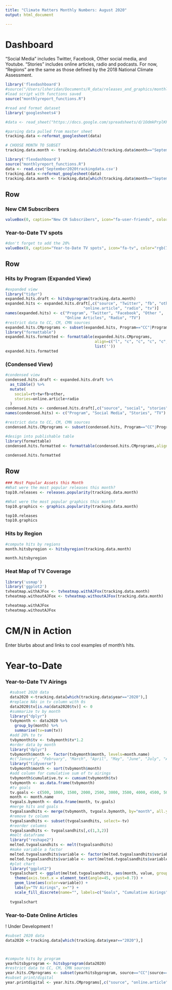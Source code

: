 ```yaml
---
title: "Climate Matters Monthly Numbers: August 2020"
output: html_document

---
```


Dashboard
===================================== 

"Social Media" includes Twitter, Facebook, Other social media, and Youtube. 
"Stories" includes online articles, radio and podcasts. 
For now, "Regions" are the same as those defined by the 2018 National Climate Assessment.


```r
library('flexdashboard')
#source("/Users/lsheridan/Documents/R_data/releases_and_graphics/monthly_reports/montlyreport.functions.R")
#load script with functions saved
source("monthlyreport_functions.R")

#read and format dataset
library('googlesheets4')

#data <- read_sheet("https://docs.google.com/spreadsheets/d/1OdmkPrplKPKEQ7yKaRJg1ccODx05DehXftfPmWzQrWs/edit#gid=119899987", sheet=2)

#parsing data pulled from master sheet
tracking.data <-reformat_googlesheet(data)

# CHOOSE MONTH TO SUBSET
tracking.data.month <- tracking.data[which(tracking.data$month=="September" & tracking.data$year=="2020"),]
```

```r
library('flexdashboard')
source("monthlyreport_functions.R")
data <- read.csv('September2020trackingdata.csv')
tracking.data <-reformat_googlesheet(data)
tracking.data.month <- tracking.data[which(tracking.data$month=="September" & tracking.data$year=="2020"),]
```


Row {data-width=200}
-----------------------------------------------------------------------

### New CM Subscribers

```r
valueBox(0, caption="New CM Subscribers", icon="fa-user-friends", color="rgb(0, 131, 185)")
```

### Year-to-Date TV spots

```r
#don't forget to add the 20%
valueBox(0, caption="Year-to-Date TV spots", icon="fa-tv", color="rgb(73, 156, 193)")
```

Row {data-width=250 .tabset .tabset-fade}
-----------------------------------------------------------------------

### Hits by Program (Expanded View)
```r
#expanded view
library("tidyr")
expanded.hits.draft <- hitsbyprogram(tracking.data.month)
expanded.hits <- expanded.hits.draft[,c("source", "Twitter", "fb", "other",
                                  "online.article", "radio", "tv")]
names(expanded.hits) <- c("Program", "Twitter", "Facebook", "Other ",
                          "Online Articles", "Radio", "TV")
#restrict data to CC, CM, CMN sources
expanded.hits.CMprograms <- subset(expanded.hits, Program=="CC"|Program=="CM"|Program=="CMN"|Program=="Total")
library("formattable")
expanded.hits.formatted <- formattable(expanded.hits.CMprograms,
                                       align=c("l", "c", "c", "c", "c", "c", "c"),
                                       list(''))
expanded.hits.formatted
```

### (Condensed View)
```r
#condensed view
condensed.hits.draft <- expanded.hits.draft %>%
  as_tibble() %>%
  mutate(
    social=rt+tw+fb+other,
    stories=online.article+radio
  )
condensed.hits <- condensed.hits.draft[,c("source", "social", "stories", "tv")]
names(condensed.hits) <- c("Program", "Social Media", "Stories", "TV")

#restrict data to CC, CM, CMN sources
condensed.hits.CMprograms <- subset(condensed.hits, Program=="CC"|Program=="CM"|Program=="CMN"|Program=="Total")

#design into publishable table
library(formattable)
condensed.hits.formatted <- formattable(condensed.hits.CMprograms,align=c("l", "c", "c", "c"))

condensed.hits.formatted
```

Row {data-width=550}
-----------------------------------------------------------------------

```r
### Most Popular Assets this Month
#What were the most popular releases this month?
top10.releases <- releases.popularity(tracking.data.month)

#What were the most popular graphics this month?
top10.graphics <- graphics.popularity(tracking.data.month)

top10.releases
top10.graphics
```

### Hits by Region
```r
#compute hits by regions
month.hitsbyregion <- hitsbyregion(tracking.data.month)

month.hitsbyregion
```

### Heat Map of TV Coverage
```r
library('usmap')
library('ggplot2')
tvheatmap.withAJFox <- tvheatmap.withAJFox(tracking.data.month)
tvheatmap.withoutAJFox <- tvheatmap.withoutAJFox(tracking.data.month)

tvheatmap.withAJFox
tvheatmap.withoutAJFox
```

CM/N in Action
===================================== 

Enter blurbs about and links to cool examples of month's hits.

Year-to-Date
=====================================

### Year-to-Date TV Airings
```r
  #subset 2020 data
  data2020 <-tracking.data[which(tracking.data$year=="2020"),]
  #replace NAs in tv column with 0s
  data2020$tv[is.na(data2020$tv)] <- 0
  #summarize tv by month
  library("dplyr")
  tvbymonth <- data2020 %>%
    group_by(month) %>%
    summarise(tv=sum(tv))
  #add 20% to tv
  tvbymonth$tv <- tvbymonth$tv*1.2
  #order data by month
  library("dplyr")
  tvbymonth$month <- factor(tvbymonth$month, levels=month.name)
  #c("January", "February", "March", "April", "May", "June", "July", "August", "September", "October", "November", "December")
  library("tidyverse")
  tvbymonth$month <- sort(tvbymonth$month)
  #add column for cumulative sum of tv airings
  tvbymonth$cumulative.tv <- cumsum(tvbymonth$tv)
  tvbymonth <- as.data.frame(tvbymonth)
  #tv goals
  tv.goals <- c(500, 1000, 1500, 2000, 2500, 3000, 3500, 4000, 4500, 5000, 5500, 6000)
  month <- month.name
  tvgoals.bymonth <- data.frame(month, tv.goals)
  #merge hits and goals
  tvgoalsandhits <- merge(tvbymonth, tvgoals.bymonth, by="month", all.y = TRUE)
  #remove tv column
  tvgoalsandhits <- subset(tvgoalsandhits, select=-tv)
  #reorder columns
  tvgoalsandhits <- tvgoalsandhits[,c(1,3,2)]
  #melt dataframe
  library("reshape2")
  melted.tvgoalsandhits <- melt(tvgoalsandhits)
  #make variable a factor
  melted.tvgoalsandhits$variable <- factor(melted.tvgoalsandhits$variable, levels = c("tv.goals", "cumulative.tv"))
  melted.tvgoalsandhits$variable <- sort(melted.tvgoalsandhits$variable)
  #plot chart
  library("ggplot2")
  tvgoalschart <- ggplot(melted.tvgoalsandhits, aes(month, value, group=variable)) + 
    theme(axis.text.x = element_text(angle=45, vjust=0.7)) +
    geom_line(aes(color=variable)) +
    labs(y="TV Airings", x="") +
    scale_fill_discrete(name="", labels=c("Goals", "Cumulative Airings"))
  
  tvgoalschart
```

### Year-to-Date Online Articles

! Under Development !
```r
#subset 2020 data
data2020 <-tracking.data[which(tracking.data$year=="2020"),]



#compute hits by program
yearhitsbyprogram <- hitsbyprogram(data2020)
#restrict data to CC, CM, CMN sources
year.hits.CMprograms <- subset(yearhitsbyprogram, source=="CC"|source=="CM"|source=="CMN")
#subset print/digital
year.printdigital <- year.hits.CMprograms[,c("source", "online.article")]
```